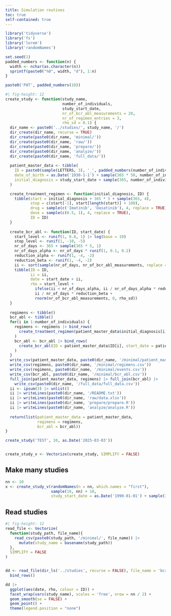 ```yaml
---
title: Simulation routines
toc: true
self-contained: true
---
```


```r
library('tidyverse')
library('fs')
library('lorem')
library('randomNames')

set.seed(1)
padded_numbers <- function(n) {
  width <- nchar(as.character(n))
  sprintf(paste0("%0", width, "d"), 1:n)
}

paste0('PAT', padded_numbers(10))
```

```r
#| fig-height: 12
create_study <- function(study_name,
                         number_of_individuals, 
                         study_start_date,
                         nr_of_bcr_abl_measurements = 20,
                         nr_of_regimen_entries = 3,
                         rho_sd = 0.1) {
  dir_name <- paste0('../studies/', study_name, '/')
  dir_create(dir_name, recurse = TRUE)
  dir_create(paste0(dir_name, 'minimal/'))
  dir_create(paste0(dir_name, 'raw/'))
  dir_create(paste0(dir_name, 'prepare/'))
  dir_create(paste0(dir_name, 'analyze/'))
  dir_create(paste0(dir_name, 'full_data/'))
  
  patient_master_data <- tibble(
    ID = paste0(sample(LETTERS, 3), '_', padded_numbers(number_of_individuals)),
    date_of_birth = as.Date('1930-1-1') + sample(365 * 50, number_of_individuals),
    initial_diagnosis = study_start_date + sample(365, number_of_individuals)
  )

  create_treatment_regimen <- function(initial_diagnosis, ID) {
    tibble(start = initial_diagnosis + 365 * 5 + sample(365, 4), 
           stop = c(start[-1], start[length(start)] + 100),
           drug = sample(c('Imatinib', 'Dasatinib'), 4, replace = TRUE), 
           dose = sample(c(0.5, 1), 4, replace = TRUE),
           ID = ID)
  }
  
  create_bcr_abl <- function(ID, start_date) {
    start_level <- runif(1, 0.8, 1) |> log(base = 10)
    stop_level <- runif(1, -10, -5)
    nr_of_days <- 365 + sample(365 * 5, 1)
    nr_of_days_alpha <- nr_of_days * runif(1, 0.1, 0.2)
    reduction_alpha <- runif(1, -4, -2)
    reduction_beta <- runif(1, -4, -2)
    ii <- sort(sample(nr_of_days, nr_of_bcr_abl_measurements, replace = TRUE))
    tibble(ID = ID, 
           ii = ii, 
           date = start_date + ii, 
           rho = start_level +
             ifelse(ii < nr_of_days_alpha, ii / nr_of_days_alpha * reduction_alpha, reduction_alpha) +
             ii / nr_of_days * reduction_beta +
             rnorm(nr_of_bcr_abl_measurements, 0, rho_sd))
  }
  
  regimens <- tibble()
  bcr_abl <- tibble()
  for(i in 1:number_of_individuals) {
    regimens <- regimens |> bind_rows(
      create_treatment_regimen(patient_master_data$initial_diagnosis[i], ID = patient_master_data$ID[i])
    )
    bcr_abl <- bcr_abl |> bind_rows(
      create_bcr_abl(ID = patient_master_data$ID[i], start_date = patient_master_data$initial_diagnosis[i])
    )
  }
  write_csv(patient_master_data, paste0(dir_name, '/minimal/patient_master_data.csv'))
  write_csv(regimens, paste0(dir_name, '/minimal/regimens.csv'))
  write_csv(regimens, paste0(dir_name, '/minimal/events.csv'))
  write_csv(bcr_abl, paste0(dir_name, '/minimal/bcr_abl.csv'))
  full_join(patient_master_data, regimens) |> full_join(bcr_abl) |> 
    write_csv(paste0(dir_name, '/full_data/full_data.csv'))
  ii <- ipsum(3) |> unlist()
  ii |> writeLines(paste0(dir_name, '/README.txt'))
  ii |> writeLines(paste0(dir_name, 'raw/data.xlsx'))
  ii |> writeLines(paste0(dir_name, 'prepare/prepare.R'))
  ii |> writeLines(paste0(dir_name, 'analyze/analyze.R'))
  
  return(list(patient_master_data = patient_master_data,
              regimens = regimens,
              bcr_abl = bcr_abl))
}

create_study('TEST', 10, as.Date('2025-03-03'))


create_study_v <- Vectorize(create_study, SIMPLIFY = FALSE)
```

## Make many studies

```r
nn <- 10
x <- create_study_v(randomNames(n = nn, which.names = "first"),
                    sample(10, nn) + 10, 
                    study_start_date = as.Date('1990-01-01') + sample(365 * 30, nn))


```

## Read studies
```r
#| fig-height: 12
read_file <- Vectorize(
  function(study_path, file_name){
    read_csv(paste0(study_path, '/minimal/', file_name)) |> 
      mutate(study_name = basename(study_path))
  }, 
  SIMPLIFY = FALSE
)


dd <- read_file(dir_ls('../studies', recurse = FALSE), file_name = 'bcr_abl.csv') |> 
  bind_rows()

dd |> 
  ggplot(aes(date, rho, colour = ID)) + 
  facet_wrap(vars(study_name), scales = 'free', nrow = nn / 2) + 
  geom_smooth(se = FALSE) +
  geom_point() + 
  theme(legend.position = "none")

```


